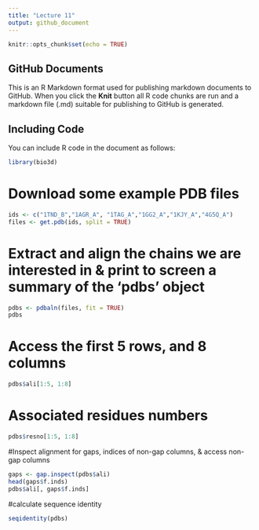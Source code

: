 ```yaml
---
title: "Lecture 11"
output: github_document
---
```


```r
knitr::opts_chunk$set(echo = TRUE)
```

## GitHub Documents

This is an R Markdown format used for publishing markdown documents to GitHub. When you click the **Knit** button all R code chunks are run and a markdown file (.md) suitable for publishing to GitHub is generated.

## Including Code

You can include R code in the document as follows:
```r
library(bio3d)
```

# Download some example PDB files 
```r
ids <- c("1TND_B","1AGR_A", "1TAG_A","1GG2_A","1KJY_A","4G5Q_A")
files <- get.pdb(ids, split = TRUE)
```
# Extract and align the chains we are interested in & print to screen a summary of the 'pdbs' object
```r
pdbs <- pdbaln(files, fit = TRUE)
pdbs
```

# Access the first 5 rows, and 8 columns 
```r
pdbs$ali[1:5, 1:8]
```
# Associated residues numbers 
```r
pdbs$resno[1:5, 1:8]
```

#Inspect alignment for gaps, indices of non-gap columns, & access non-gap columns
```r
gaps <- gap.inspect(pdbs$ali)   
head(gaps$f.inds) 
pdbs$ali[, gaps$f.inds]
```
#calculate sequence identity
```r
seqidentity(pdbs)
```


